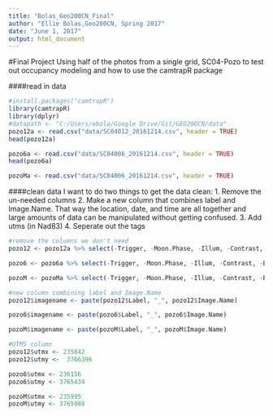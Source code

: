 ```yaml
---
title: "Bolas_Geo200CN_Final"
author: "Ellie Bolas,Geo200CN, Spring 2017"
date: "June 1, 2017"
output: html_document
---
```

#Final Project
Using half of the photos from a single grid, SC04-Pozo to test out occupancy modeling and how to use the camtrapR package

####read in data
```r
#install.packages("camtrapR")
library(camtrapR)
library(dplyr)
#datapath <- "C:/Users/ebola/Google Drive/Git/GEO200CN/data"
pozo12a <- read.csv("data/SC04012_20161214.csv", header = TRUE)
head(pozo12a)

pozo6a <- read.csv("data/SC04006_20161214.csv", header = TRUE)
head(pozo6a)

pozoMa <- read.csv("data/SC04006_20161214.csv", header = TRUE)

```


####clean data
I want to do two things to get the data clean:
1. Remove the un-needed columns
2. Make a new column that combines label and Image.Name. That way the location, date, and time are all together and large amounts of data can be manipulated without getting confused.
3. Add utms (in Nad83)
4. Seperate out the tags
```r
#remove the columns we don't need
pozo12 <- pozo12a %>% select(-Trigger, -Moon.Phase, -Illum, -Contrast, -Brightness, -Sharpness, -Sensitivity, -Battery.Volts., -Saturation, -Serial.., -Narrative, -Firmware, -Image.Path, -Ir, -Vir, -Original.File.Name, -Location.Latitude, -Location.Longitude)

pozo6 <- pozo6a %>% select(-Trigger, -Moon.Phase, -Illum, -Contrast, -Brightness, -Sharpness, -Sensitivity, -Battery.Volts., -Saturation, -Serial.., -Narrative, -Firmware, -Image.Path, -Ir, -Vir, -Original.File.Name, -Location.Latitude, -Location.Longitude)

pozoM <- pozoMa %>% select(-Trigger, -Moon.Phase, -Illum, -Contrast, -Brightness, -Sharpness, -Sensitivity, -Battery.Volts., -Saturation, -Serial.., -Narrative, -Firmware, -Image.Path, -Ir, -Vir, -Original.File.Name, -Location.Latitude, -Location.Longitude)

#new column combining label and Image.Name
pozo12$imagename <- paste(pozo12$Label, "_", pozo12$Image.Name)

pozo6$imagename <- paste(pozo6$Label, "_", pozo6$Image.Name)

pozoM$imagename <- paste(pozoM$Label, "_", pozoM$Image.Name)

#UTMS column
pozo12$utmx <- 235842
pozo12$utmy <-  3766396

pozo6$utmx <- 236156
pozo6$utmy <- 3765434

pozoM$utmx <- 235995
pozoM$utmy <- 3765908
```


